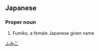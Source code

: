 ==Japanese==
{{ja-kanjitab|文|実|子}}

===Proper noun===
{{ja-pos|proper|ふみこ}}
# Fumiko, a female Japanese given name

[[Category:Japanese female given names|ふみこ]]